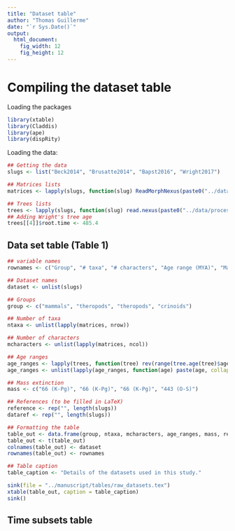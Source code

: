 ```yaml
---
title: "Dataset table"
author: "Thomas Guillerme"
date: "`r Sys.Date()`"
output:
  html_document:
    fig_width: 12
    fig_height: 12
---
```


# Compiling the dataset table

Loading the packages

```r
library(xtable)
library(Claddis)
library(ape)
library(dispRity)
```

Loading the data:

```r
## Getting the data
slugs <- list("Beck2014", "Brusatte2014", "Bapst2016", "Wright2017")

## Matrices lists
matrices <- lapply(slugs, function(slug) ReadMorphNexus(paste0("../data/matrices/", slug, ".nex"))$matrix )

## Trees lists
trees <- lapply(slugs, function(slug) read.nexus(paste0("../data/processed/tree.", slug, ".tre")))
## Adding Wright's tree age
trees[[4]]$root.time <- 485.4
```

## Data set table (Table 1)

```r
## variable names
rownames <- c("Group", "# taxa", "# characters", "Age range (MYA)", "Mass extinction (MYA)", "Reference", "Data reference")

## Dataset names
dataset <- unlist(slugs)

## Groups
group <- c("mammals", "theropods", "theropods", "crinoids")

## Number of taxa
ntaxa <- unlist(lapply(matrices, nrow))

## Number of characters
mcharacters <- unlist(lapply(matrices, ncol))

## Age ranges
age_ranges <- lapply(trees, function(tree) rev(range(tree.age(tree)$age)))
age_ranges <- unlist(lapply(age_ranges, function(age) paste(age, collapse = " - ")))

## Mass extinction
mass <- c("66 (K-Pg)", "66 (K-Pg)", "66 (K-Pg)", "443 (O-S)")

## References (to be filled in LaTeX)
reference <- rep("", length(slugs))
dataref <- rep("", length(slugs))

## Formatting the table
table_out <- data.frame(group, ntaxa, mcharacters, age_ranges, mass, reference, dataref)
table_out <- t(table_out)
colnames(table_out) <- dataset
rownames(table_out) <- rownames

## Table caption
table_caption <- "Details of the datasets used in this study."

sink(file = "../manuscript/tables/raw_datasets.tex")
xtable(table_out, caption = table_caption)
sink()
```

## Time subsets table


